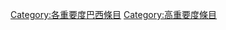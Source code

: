 {{Articles by Importance|topic=巴西|project=巴西|format=toc}}
{{Wikipedia category}}
{{emptycat}}
[[Category:各重要度巴西條目|Category:各重要度巴西條目]]
[[Category:高重要度條目|Category:高重要度條目]]